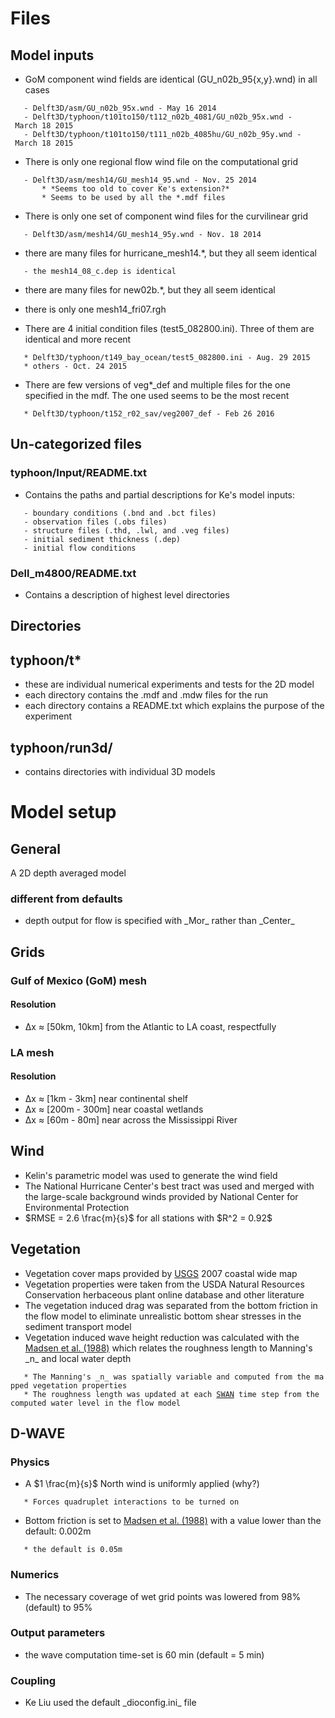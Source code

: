 = Files =
== Model inputs ==
* GoM component wind fields are identical (GU_n02b_95{x,y}.wnd) in all cases
	- Delft3D/asm/GU_n02b_95x.wnd - May 16 2014
	- Delft3D/typhoon/t101to150/t112_n02b_4081/GU_n02b_95x.wnd - March 18 2015
	- Delft3D/typhoon/t101to150/t111_n02b_4085hu/GU_n02b_95y.wnd - March 18 2015

* There is only one regional flow wind file on the computational grid
	- Delft3D/asm/mesh14/GU_mesh14_95.wnd - Nov. 25 2014
		* *Seems too old to cover Ke's extension?*
		* Seems to be used by all the *.mdf files

* There is only one set of component wind files for the curvilinear grid
	- Delft3D/asm/mesh14/GU_mesh14_95y.wnd - Nov. 18 2014

* there are many files for hurricane_mesh14.*, but they all seem identical
	- the mesh14_08_c.dep is identical

* there are many files for new02b.*, but they all seem identical

* there is only one mesh14_fri07.rgh

* There are 4 initial condition files (test5_082800.ini). Three of them are identical and more recent
	* Delft3D/typhoon/t149_bay_ocean/test5_082800.ini - Aug. 29 2015
	* others - Oct. 24 2015

* There are few versions of veg*_def and multiple files for the one specified in the mdf. The one used seems to be the most recent
	* Delft3D/typhoon/t152_r02_sav/veg2007_def - Feb 26 2016



== Un-categorized files ==
=== typhoon/Input/README.txt ===
* Contains the paths and partial descriptions for Ke's model inputs:
	- boundary conditions (.bnd and .bct files)
	- observation files (.obs files)
	- structure files (.thd, .lwl, and .veg files)
	- initial sediment thickness (.dep)
	- initial flow conditions

=== Dell_m4800/README.txt ===
* Contains a description of highest level directories

== Directories ==
== typhoon/t* ==
* these are individual numerical experiments and tests for the 2D model
* each directory contains the .mdf and .mdw files for the run
* each directory contains a README.txt which explains the purpose of the experiment

== typhoon/run3d/ ==
* contains directories with individual 3D models

= Model setup =
== General ==
A 2D depth averaged model
=== different from defaults ===
* depth output for flow is specified with _Mor_ rather than _Center_

== Grids ==
=== Gulf of Mexico (GoM) mesh ===
==== Resolution ====
* Δx ≈ [50km, 10km] from the Atlantic to LA coast, respectfully

=== LA mesh ===
==== Resolution ====
* Δx ≈ [1km - 3km] near continental shelf
* Δx ≈ [200m - 300m] near coastal wetlands
* Δx ≈ [60m - 80m] near across the Mississippi River

== Wind ==
* Kelin's parametric model was used to generate the wind field
* The National Hurricane Center's best tract was used and merged with the large-scale background winds provided by National Center for Environmental Protection
* $RMSE = 2.6 \frac{m}{s}$ for all stations with $R^2 = 0.92$

== Vegetation ==
* Vegetation cover maps provided by [[USGS]] 2007 coastal wide map
* Vegetation properties were taken from the USDA Natural Resources Conservation herbaceous plant online database and other literature
* The vegetation induced drag was separated from the bottom friction in the flow model to eliminate unrealistic bottom shear stresses in the sediment transport model
* Vegetation induced wave height reduction was calculated with the [[Madsen et al. (1988)]] which relates the roughness length to Manning's _n_ and local water depth
	* The Manning's _n_ was spatially variable and computed from the mapped vegetation properties
	* The roughness length was updated at each [[SWAN]] time step from the computed water level in the flow model

== D-WAVE ==
=== Physics ===
* A $1 \frac{m}{s}$ North wind is uniformly applied (why?)
	* Forces quadruplet interactions to be turned on
* Bottom friction is set to [[Madsen et al. (1988)]] with a value lower than the default: 0.002m
	* the default is 0.05m

=== Numerics ===
* The necessary coverage of wet grid points was lowered from 98% (default) to 95%

=== Output parameters ===
* the wave computation time-set is 60 min (default = 5 min)

=== Coupling ===
* Ke Liu used the default _dioconfig.ini_ file
